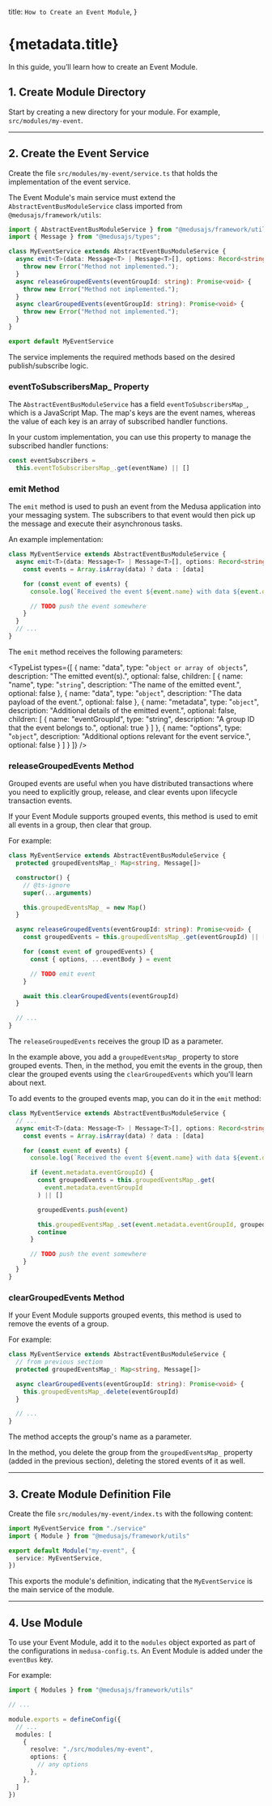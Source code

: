 
  title: `How to Create an Event Module`,
}

# {metadata.title}

In this guide, you’ll learn how to create an Event Module.

## 1. Create Module Directory

Start by creating a new directory for your module. For example, `src/modules/my-event`.

---

## 2. Create the Event Service

Create the file `src/modules/my-event/service.ts` that holds the implementation of the event service.

The Event Module's main service must extend the `AbstractEventBusModuleService` class imported from `@medusajs/framework/utils`:

```ts title="src/modules/my-event/service.ts"
import { AbstractEventBusModuleService } from "@medusajs/framework/utils";
import { Message } from "@medusajs/types";

class MyEventService extends AbstractEventBusModuleService {
  async emit<T>(data: Message<T> | Message<T>[], options: Record<string, unknown>): Promise<void> {
    throw new Error("Method not implemented.");
  }
  async releaseGroupedEvents(eventGroupId: string): Promise<void> {
    throw new Error("Method not implemented.");
  }
  async clearGroupedEvents(eventGroupId: string): Promise<void> {
    throw new Error("Method not implemented.");
  }
}

export default MyEventService
```

The service implements the required methods based on the desired publish/subscribe logic.

### eventToSubscribersMap_ Property

The `AbstractEventBusModuleService` has a field `eventToSubscribersMap_`, which is a JavaScript Map. The map's keys are the event names, whereas the value of each key is an array of subscribed handler functions.

In your custom implementation, you can use this property to manage the subscribed handler functions:

```ts
const eventSubscribers = 
  this.eventToSubscribersMap_.get(eventName) || []
```

### emit Method

The `emit` method is used to push an event from the Medusa application into your messaging system. The subscribers to that event would then pick up the message and execute their asynchronous tasks.

An example implementation:

```ts title="src/modules/my-event/service.ts"
class MyEventService extends AbstractEventBusModuleService {
  async emit<T>(data: Message<T> | Message<T>[], options: Record<string, unknown>): Promise<void> {
    const events = Array.isArray(data) ? data : [data]

    for (const event of events) {
      console.log(`Received the event ${event.name} with data ${event.data}`)

      // TODO push the event somewhere
    }
  }
  // ...
}
```

The `emit` method receives the following parameters:

<TypeList
  types={[
    {
      name: "data",
      type: "`object or array of objects`",
      description: "The emitted event(s).",
      optional: false,
      children: [
        {
          name: "name",
          type: "`string`",
          description: "The name of the emitted event.",
          optional: false
        },
        {
          name: "data",
          type: "`object`",
          description: "The data payload of the event.",
          optional: false
        },
        {
          name: "metadata",
          type: "`object`",
          description: "Additional details of the emitted event.",
          optional: false,
          children: [
            {
              name: "eventGroupId",
              type: "string",
              description: "A group ID that the event belongs to.",
              optional: true
            }
          ]
        },
        {
          name: "options",
          type: "`object`",
          description: "Additional options relevant for the event service.",
          optional: false
        }
      ]
    }
  ]}
/>

### releaseGroupedEvents Method 

Grouped events are useful when you have distributed transactions where you need to explicitly group, release, and clear events upon lifecycle transaction events.

If your Event Module supports grouped events, this method is used to emit all events in a group, then clear that group.

For example:

```ts title="src/modules/my-event/service.ts"
class MyEventService extends AbstractEventBusModuleService {
  protected groupedEventsMap_: Map<string, Message[]>

  constructor() {
    // @ts-ignore
    super(...arguments)

    this.groupedEventsMap_ = new Map()
  }

  async releaseGroupedEvents(eventGroupId: string): Promise<void> {
    const groupedEvents = this.groupedEventsMap_.get(eventGroupId) || []

    for (const event of groupedEvents) {
      const { options, ...eventBody } = event

      // TODO emit event
    }

    await this.clearGroupedEvents(eventGroupId)
  }

  // ...
}
```

The `releaseGroupedEvents` receives the group ID as a parameter.

In the example above, you add a `groupedEventsMap_` property to store grouped events. Then, in the method, you emit the events in the group, then clear the grouped events using the `clearGroupedEvents` which you'll learn about next.

To add events to the grouped events map, you can do it in the `emit` method:

```ts title="src/modules/my-event/service.ts"
class MyEventService extends AbstractEventBusModuleService {
  // ...
  async emit<T>(data: Message<T> | Message<T>[], options: Record<string, unknown>): Promise<void> {
    const events = Array.isArray(data) ? data : [data]

    for (const event of events) {
      console.log(`Received the event ${event.name} with data ${event.data}`)

      if (event.metadata.eventGroupId) {
        const groupedEvents = this.groupedEventsMap_.get(
          event.metadata.eventGroupId
        ) || []

        groupedEvents.push(event)

        this.groupedEventsMap_.set(event.metadata.eventGroupId, groupedEvents)
        continue
      }

      // TODO push the event somewhere
    }
  }
}
```

### clearGroupedEvents Method

If your Event Module supports grouped events, this method is used to remove the events of a group.

For example:

```ts title="src/modules/my-event/service.ts"
class MyEventService extends AbstractEventBusModuleService {
  // from previous section
  protected groupedEventsMap_: Map<string, Message[]>

  async clearGroupedEvents(eventGroupId: string): Promise<void> {
    this.groupedEventsMap_.delete(eventGroupId)
  }

  // ...
}
```

The method accepts the group's name as a parameter.

In the method, you delete the group from the `groupedEventsMap_` property (added in the previous section), deleting the stored events of it as well.

---

## 3. Create Module Definition File

Create the file `src/modules/my-event/index.ts` with the following content:

```ts title="src/modules/my-event/index.ts"
import MyEventService from "./service"
import { Module } from "@medusajs/framework/utils"

export default Module("my-event", {
  service: MyEventService,
})
```

This exports the module's definition, indicating that the `MyEventService` is the main service of the module.

---

## 4. Use Module

To use your Event Module, add it to the `modules` object exported as part of the configurations in `medusa-config.ts`. An Event Module is added under the `eventBus` key.

For example:

```ts title="medusa-config.ts"
import { Modules } from "@medusajs/framework/utils"

// ...

module.exports = defineConfig({
  // ...
  modules: [
    {
      resolve: "./src/modules/my-event",
      options: { 
        // any options
      },
    },
  ]
})
```
